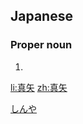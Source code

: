 ==Japanese==
{{ja-kanjitab|真|矢}}

===Proper noun===
{{ja-pos|proper|しんや}}

# {{given name|male|lang=ja}}

[[Category:Japanese male given names|しんや]]

[[li:真矢]]
[[zh:真矢]]